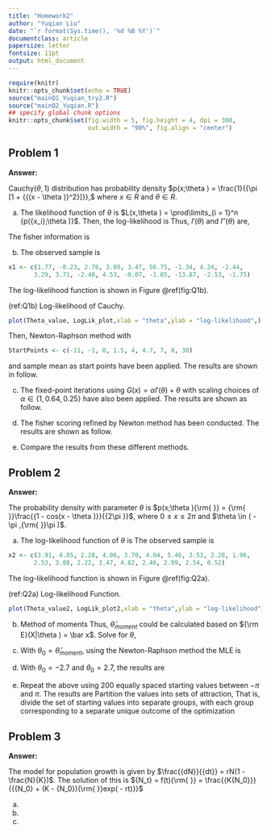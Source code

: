 ```yaml
---
title: "Homework2"
author: "Yuqian Liu"
date: "`r format(Sys.time(), '%d %B %Y')`"
documentclass: article
papersize: letter
fontsize: 11pt
output: html_document
---
```


```r
require(knitr)
knitr::opts_chunk$set(echo = TRUE)
source("mainQ1_Yuqian_try2.R")
source("mainQ2_Yuqian.R")
## specify global chunk options
knitr::opts_chunk$set(fig.width = 5, fig.height = 4, dpi = 300,
                      out.width = "90%", fig.align = "center")
```


## Problem 1
**Answer:** 


Cauchy$(\theta ,1)$ distribution has probability density 
$p(x;\theta ) = \frac{1}{{\pi [1 + {{(x - \theta )}^2}]}},$ where
$x \in R$ and $\theta \in R$.

a) The likelihood function of $\theta$ is
$L(x,\theta ) = \prod\limits_{i = 1}^n {p({x_i};\theta )}$.
Then, the log-likelihood is
\begin{align}
\begin{array}{l}
l(\theta ) = \sum\limits_{i = n}^n {\log (p({x_i};\theta ))} \\
 = \sum\limits_{i = n}^n 
 {\log (\frac{1}{{\pi [1 + {{(x - \theta )}^2}]}})} \\
 = \sum\limits_{i = n}^n {[\log \frac{1}{\pi } + 
 \log \frac{1}{{1 + {{(x - \theta )}^2}}}} ]\\
 =  - n\ln \pi  - \sum\limits_{i 
 = n}^n {\ln [1 + {{(\theta  - {x_i})}^2}]} 
\end{array}
\end{align}
Thus, $l'(\theta)$ and $l''(\theta)$ are,
\begin{align}
\begin{array}{l}
l'(\theta ) =  - \sum\limits_{i = n}^n {\frac{{p'({x_i};\theta )}}{{p({x_i};\theta )}}} \\
 =  - \sum\limits_{i = n}^n {[\frac{1}{{1 + 
 {{(\theta  - {x_i})}^2}}} \times 2(\theta  - {x_i})]} \\
 =  - 2\sum\limits_{i = n}^n {\frac{{\theta  - {x_i}}}
 {{1 + {{(\theta  - {x_i})}^2}}}} 
\end{array}
\end{align}

\begin{align}
\begin{array}{l}
l''(\theta ) = \sum\limits_{i = n}^n {\frac{p''(x_i;\theta )}{p(x_i;\theta )}}  
- \sum\limits_{i = n}^n {\{ \frac{p'(x_i;\theta )}{p(x_i;\theta )}} {\} ^2}\\
=  - 2\sum\limits_{i = n}^n {\frac{1 - (\theta  - x_i)^2}{[1 + (\theta  - x_i)^2]^2}} 
\end{array}
\end{align}
The fisher information is
\begin{align}
\begin{array}{l}
I(\theta ) =  - {{\rm E}_\theta }\{ l''(\theta )\} \\
 =  - n{{\rm E}_\theta }[\frac{p''(x_i;\theta )}{p(x_i;\theta )} - 
 {\{ \frac{p'(x_i;\theta )}{p(x_i;\theta )}\} ^2}]\\
 =  - n\int {[\frac{p''(x_i;\theta )}{p(x_i;\theta )} - 
 {{\{ \frac{p'(x_i;\theta )}{p(x_i;\theta )}\} }^2}]p(x_i;\theta )dx} \\
 =  - n\int {\frac{{\{ p'(x)\} }^2}{p(x)}dx} \\
 = \frac{4n}{\pi }\int_{ - \infty }^\infty  {\frac{{{x^2}dx}}{{(1 + x^2)}^3}} \\
 = \frac{n}{2}
\end{array}
\end{align}

b) The observed sample is
```r
x1 <- c(1.77, -0.23, 2.76, 3.80, 3.47, 56.75, -1.34, 4.24, -2.44,
       3.29, 3.71, -2.40, 4.53, -0.07, -1.05, -13.87, -2.53, -1.75)
```
The log-likelihood function is shown in Figure \@ref(fig:Q1b).

(ref:Q1b) Log-likelihood of Cauchy.

```r
plot(Theta_value, LogLik_plot,xlab = "theta",ylab = "log-likelihood",)
```
Then, Newton-Raphson method with 
```r
StartPoints <- c(-11, -1, 0, 1.5, 4, 4.7, 7, 8, 38)
```
and sample mean as start points have been applied.
The results are shown in follow.

c) The fixed-point iterations using $G(x)=\alpha l'(\theta)+\theta$
with scaling choices of $\alpha \in \{1, 0.64, 0.25\}$ have also been
applied.
The results are shown as follow.

d) The fisher scoring refined by Newton method has been conducted.
The results are shown as follow.

e) Compare the results from these different methods.

## Problem 2
**Answer:** 


The probability density with parameter $\theta$ is 
$p(x;\theta ){\rm{ }} = {\rm{ }}\frac{{1 - cos(x - \theta )}}{{2\pi }}$,
where $0 \le x \le 2\pi$ and $\theta  \in ( - \pi ,{\rm{ }}\pi )$.

a) The log-likelihood function of $\theta$ is
\begin{align}
\begin{array}{l}
l(\theta ) = \sum\limits_{i = n}^n {\log (p({x_i};\theta ))} \\
 = - 2n\ln \pi  + \sum\limits_{i = n}^n {\ln [1 - cos(x - \theta )]} 
\end{array}
\end{align}
The observed sample is
```r
x2 <- c(3.91, 4.85, 2.28, 4.06, 3.70, 4.04, 5.46, 3.53, 2.28, 1.96,
       2.53, 3.88, 2.22, 3.47, 4.82, 2.46, 2.99, 2.54, 0.52)
```
The log-likelihood function is shown in Figure \@ref(fig:Q2a).

(ref:Q2a) Log-likelihood Function.

```r
plot(Theta_value2, LogLik_plot2,xlab = "theta",ylab = "log-likelihood")
```

b) Method of moments
\begin{align}
\begin{array}{l}
{\rm E}(X|\theta ) = \int_0^{2\pi } {p(x;\theta )} xdx\\
 =  -\frac{1}{2\pi }[\cos (x - \theta ) - \frac{x^2}{2} + x\sin (x - \theta )]|_0^{2\pi }\\
 = \pi  + \sin \theta 
\end{array}
\end{align}
Thus, ${\hat \theta _{moment}}$ could be calculated based on ${\rm E}(X|\theta ) = \bar x$. 
Solve for $\theta$,
\begin{align}
${\hat \theta _{moment}} = \arcsin (\bar x - \pi )$
\end{align}

c) With $\theta_0 = \hat \theta _{moment}$, using the Newton-Raphson method the MLE is

d) With $\theta_0 = -2.7$ and $\theta_0 = 2.7$, the results are

e) Repeat the above using 200 equally spaced starting values between $-\pi$ and $\pi$.
The results are 
Partition
the values into sets of attraction, That is, divide the set of starting values into separate
groups, with each group corresponding to a separate unique outcome of the optimization

## Problem 3
**Answer:** 


The model for population growth is given by $\frac{{dN}}{{dt}} = rN(1 - \frac{N}{K})$.
The solution of this is 
${N_t} = f(t){\rm{ }} = \frac{{K{N_0}}}{{{N_0} + (K - {N_0}){\rm{ }}exp( - rt)}}$

a)
b)
c)

